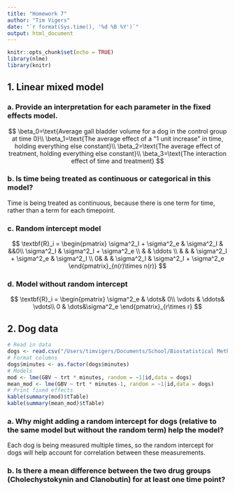 ```yaml
---
title: "Homework 7"
author: "Tim Vigers"
date: "`r format(Sys.time(), '%d %B %Y')`"
output: html_document
---
```


```r
knitr::opts_chunk$set(echo = TRUE)
library(nlme)
library(knitr)
```

## 1. Linear mixed model

### a. Provide an interpretation for each parameter in the fixed effects model.

$$
\beta_0=\text{Average gall bladder volume for a dog in the control group at time 0}\\
\beta_1=\text{The average effect of a "1 unit increase" in time, holding everything else constant}\\
\beta_2=\text{The average effect of treatment, holding everything else constant}\\
\beta_3=\text{The interaction effect of time and treatment}
$$

### b. Is time being treated as continuous or categorical in this model?

Time is being treated as continuous, because there is one term for time, rather than a term for each timepoint. 

### c. Random intercept model
$$
\textbf{R}_i = \begin{pmatrix}
\sigma^2_I + \sigma^2_e & \sigma^2_I & &&0\\
\sigma^2_I & \sigma^2_I + \sigma^2_e \\
 & & \ddots \\
 & & & \sigma^2_I + \sigma^2_e & \sigma^2_I \\
 0& & & \sigma^2_I & \sigma^2_I + \sigma^2_e
\end{pmatrix}_{n(r)\times n(r)}
$$

### d. Model without random intercept
$$
\textbf{R}_i = \begin{pmatrix}
\sigma^2_e & \dots& 0\\
\vdots & \ddots& \vdots\\
0 & \dots&\sigma^2_e
\end{pmatrix}_{r\times r}
$$

## 2. Dog data

```r
# Read in data
dogs <- read.csv("/Users/timvigers/Documents/School/Biostatistical Methods 2/Homeworks/Homework 7/dogdata_long.csv")
# Format columns
dogs$minutes <- as.factor(dogs$minutes)
# Models
mod <- lme(GBV ~ trt * minutes, random = ~1|id,data = dogs)
mean_mod <- lme(GBV ~ trt * minutes-1, random = ~1|id,data = dogs)
# Print fixed effects
kable(summary(mod)$tTable)
kable(summary(mean_mod)$tTable)
```

### a. Why might adding a random intercept for dogs (relative to the same model but without the random term) help the model?

Each dog is being measured multiple times, so the random intercept for dogs will help account for correlation between these measurements. 

### b. Is there a mean difference between the two drug groups (Cholechystokynin and Clanobutin) for at least one time point?

```r

```